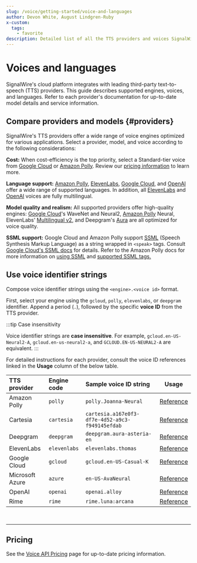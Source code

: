 ```yaml
---
slug: /voice/getting-started/voice-and-languages
author: Devon White, August Lindgren-Ruby
x-custom:
  tags:
    - favorite
description: Detailed list of all the TTS providers and voices SignalWire supports.
---
```



[gcloud]: /voice/tts/gcloud
[polly]: /voice/tts/amazon-polly
[deepgram]: /voice/tts/deepgram
[elevenlabs]: /voice/tts/elevenlabs
[openai]: /voice/tts/openai

# Voices and languages

SignalWire's cloud platform integrates with leading third-party text-to-speech (TTS) providers.
This guide describes supported engines, voices, and languages.
Refer to each provider's documentation for up-to-date model details and service information.

## **Compare providers and models** {#providers}

SignalWire's TTS providers offer a wide range of voice engines optimized for various applications.
Select a provider, model, and voice according to the following considerations:

**Cost:** 
When cost-efficiency is the top priority, select a Standard-tier voice from 
[Google Cloud][gcloud] or [Amazon Polly][polly]. 
Review our [pricing information](#pricing) to learn more.

**Language support:** 
[Amazon Polly][polly], [ElevenLabs][elevenlabs], [Google Cloud][gcloud], and [OpenAI][openai] 
offer a wide range of supported languages.
In addition, all [ElevenLabs][elevenlabs] and [OpenAI][openai] voices are fully multilingual.

**Model quality and realism:** All supported providers offer high-quality engines: 
[Google Cloud][gcloud]'s WaveNet and Neural2, 
[Amazon Polly][polly] Neural,
 ElevenLabs' [Multilingual v2][elevenlabs], 
and Deepgram's [Aura][deepgram]
are all optimized for voice quality.

**SSML support:** Google Cloud and Amazon Polly support 
[SSML](/docs/compatibility-api/cxml/voice/say.mdx#speech-synthesis-markup-language-ssml) 
(Speech Synthesis Markup Language) as a string wrapped in `<speak>` tags. 
Consult [Google Cloud's SSML docs](https://cloud.google.com/text-to-speech/docs/ssml) for details.
Refer to the Amazon Polly docs for more information on 
[using SSML](https://docs.aws.amazon.com/polly/latest/dg/ssml.html)
and [supported SSML tags.](https://docs.aws.amazon.com/polly/latest/dg/supportedtags.html)

## **Use voice identifier strings**

Compose voice identifier strings using the `<engine>.<voice id>` format.

First, select your engine using the `gcloud`, `polly`, `elevenlabs`, or `deepgram` identifier. 
Append a period (`.`), followed by the specific **voice ID** from the TTS provider.

:::tip Case insensitivity

Voice identifier strings are **case insensitive**.
For example,
`gcloud.en-US-Neural2-A`,
`gcloud.en-us-neural2-a`, and
`GCLOUD.EN-US-NEURAL2-A` are equivalent.
:::

For detailed instructions for each provider, consult the voice ID references linked in the **Usage** column of the below table.

| TTS provider    | Engine code  | Sample voice ID string                          | Usage                                          |
| :-------------- | :----------- | :---------------------------------------------- | ---------------------------------------------- |
| Amazon Polly    | `polly`      | `polly.Joanna-Neural`                           | [Reference](/voice/tts/amazon-polly#voice-ids) |
| Cartesia        | `cartesia`   | `cartesia.a167e0f3-df7e-4d52-a9c3-f949145efdab` | [Reference](/voice/tts/cartesia#voice-ids)     |
| Deepgram        | `deepgram`   | `deepgram.aura-asteria-en`                      | [Reference](/voice/tts/deepgram#voice-ids)     |
| ElevenLabs      | `elevenlabs` | `elevenlabs.thomas`                             | [Reference](/voice/tts/elevenlabs#voice-ids)   |
| Google Cloud    | `gcloud`     | `gcloud.en-US-Casual-K`                         | [Reference](/voice/tts/gcloud#voice-ids)       |
| Microsoft Azure | `azure`      | `en-US-AvaNeural`                               | [Reference](/voice/tts/azure#voice-ids)        |
| OpenAI          | `openai`     | `openai.alloy`                                  | [Reference](/voice/tts/openai#voice-ids)       |
| Rime            | `rime`       | `rime.luna:arcana`                              | [Reference](/voice/tts/rime#voices)         |

<br/>

---

## **Pricing**

See the [Voice API Pricing](https://signalwire.com/pricing/voice) page for up-to-date pricing information.